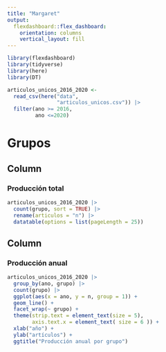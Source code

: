 ```yaml
---
title: "Margaret"
output: 
  flexdashboard::flex_dashboard:
    orientation: columns
    vertical_layout: fill
---
```


```r
library(flexdashboard)
library(tidyverse)
library(here)
library(DT)
```

```r
articulos_unicos_2016_2020 <- 
  read_csv(here("data",
                "articulos_unicos.csv")) |> 
  filter(ano >= 2016,
         ano <=2020)
```

Grupos
======================================================================

Column {data-width=650}
-----------------------------------------------------------------------

### Producción total

```r
articulos_unicos_2016_2020 |> 
  count(grupo, sort = TRUE) |> 
  rename(articulos = "n") |> 
  datatable(options = list(pageLength = 25))
```

Column {data-width=350}
-----------------------------------------------------------------------

### Producción anual

```r
articulos_unicos_2016_2020 |> 
  group_by(ano, grupo) |> 
  count(grupo) |>
  ggplot(aes(x = ano, y = n, group = 1)) +
  geom_line() + 
  facet_wrap(~ grupo) +
  theme(strip.text = element_text(size = 5),
        axis.text.x = element_text( size = 6 )) +
  xlab("año") +
  ylab("artículos") +
  ggtitle("Producción anual por grupo")
```

